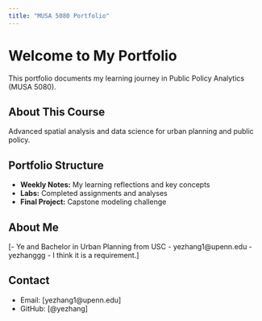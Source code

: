 ```yaml
---
title: "MUSA 5080 Portfolio"
---
```


# Welcome to My Portfolio

This portfolio documents my learning journey in Public Policy Analytics (MUSA 5080).

## About This Course
Advanced spatial analysis and data science for urban planning and public policy.

## Portfolio Structure
- **Weekly Notes:** My learning reflections and key concepts
- **Labs:** Completed assignments and analyses
- **Final Project:** Capstone modeling challenge

## About Me
[- Ye and Bachelor in Urban Planning from USC
- yezhang1@upenn.edu
- yezhanggg
- I think it is a requirement.]

## Contact
- Email: [yezhang1@upenn.edu]
- GitHub: [@yezhang]
